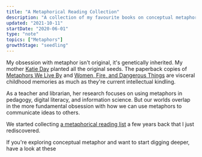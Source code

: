 ```yaml
---
title: "A Metaphorical Reading Collection"
description: "A collection of my favourite books on conceptual metaphor theory"
updated: "2021-10-11"
startDate: "2020-06-01"
type: "note"
topics: ["Metaphors"]
growthStage: "seedling"
---
```


<IntroParagraph>

My obsession with metaphor isn't original, it's genetically inherited. My mother <a href='http://www.thelibrarianedge.com/'>Katie Day</a> planted all the original seeds. The paperback copies of [Metaphors We Live By](https://www.google.co.uk/books/edition/Metaphors_We_Live_By/m8Sp5m9vZcwC) and [Women, Fire, and Dangerous Things](https://www.google.co.uk/books/edition/Women_Fire_and_Dangerous_Things/CfCnzSF9de8C) are visceral childhood memories as much as they're current intellectual kindling.

</IntroParagraph>

As a teacher and librarian, her research focuses on using metaphors in pedagogy, digital literacy, and information science. But our worlds overlap in the more fundamental obsession with how we can use metaphors to communicate ideas to others.

We started collecting <a href="https://www.librarything.com/list/20481/all/Metaphors-etc">a metaphorical reading list</a> a few years back that I just rediscovered.

If you're exploring conceptual metaphor and want to start digging deeper, have a look at these

<ResourceBook
  url="https://www.librarything.com/work/63333"
  title="Metaphors We Live By"
  author="George Lakoff & Mark Johnson"
  image="/images/books/mwlb.webp"
  small
/>

<ResourceBook
  url="https://www.librarything.com/work/45956"
  title="Philosophy in the Flesh"
  author="George Lakoff & Mark Johnson"
  image="/images/books/flesh.webp"
  small
/>

<ResourceBook
  url="https://www.librarything.com/work/249581"
  title="The Way We Think"
  author="Gilles Fauconnier & Mark Turner"
  image="/images/books/waywethink.webp"
  small
/>

<ResourceBook
  url="https://www.librarything.com/work/63555"
  title="Women, Fire, and Dangerous Things: What Categories Reveal About the Mind"
  author="George Lakoff"
  image="/images/books/womenfire.webp"
  small
/>

<ResourceBook
  url="https://www.librarything.com/work/9544846"
  title="Surfaces and Essences: Analogy as the Fuel and Fire of Thinking"
  author="Douglas Hofstadter & Emmanuel Sander"
  image="/images/books/surfaces.webp"
  small
/>

<ResourceBook
  url="https://www.librarything.com/work/10674534"
  title="I Is an Other"
  author="James Geary"
  image="/images/books/iother.webp"
  small
/>
